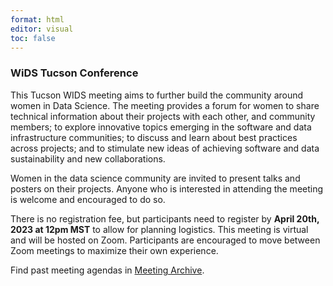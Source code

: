 ```yaml
---
format: html
editor: visual
toc: false
---
```


### WiDS Tucson Conference

This Tucson WIDS meeting aims to further build the community around women in Data Science. The meeting provides a forum for women to share technical information about their projects with each other, and community members; to explore innovative topics emerging in the software and data infrastructure communities; to discuss and learn about best practices across projects; and to stimulate new ideas of achieving software and data sustainability and new collaborations.

Women in the data science community are invited to present talks and posters on their projects. Anyone who is interested in attending the meeting is welcome and encouraged to do so.

There is no registration fee, but participants need to register by **April 20th, 2023 at 12pm MST** to allow for planning logistics. This meeting is virtual and will be hosted on Zoom. Participants are encouraged to move between Zoom meetings to maximize their own experience.

Find past meeting agendas in [Meeting Archive](https://wids-tucson.github.io/archive.html).
